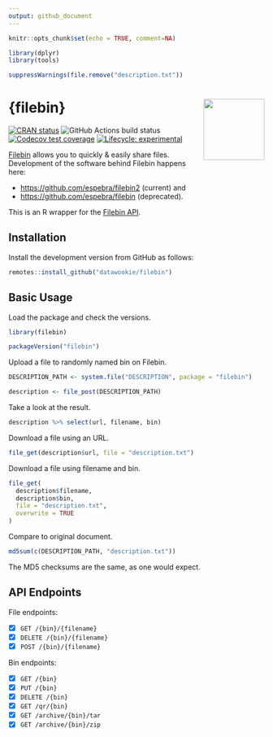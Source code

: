 ```yaml
---
output: github_document
---
```


```r
knitr::opts_chunk$set(echo = TRUE, comment=NA)

library(dplyr)
library(tools)

suppressWarnings(file.remove("description.txt"))
```

# {filebin} <img src="man/figures/filebin-hex.png" align="right" alt="" width="120" />

<!-- badges: start -->
[![CRAN status](https://www.r-pkg.org/badges/version/filebin)](https://cran.r-project.org/package=filebin)
![GitHub Actions build status](https://github.com/datawookie/filebin/actions/workflows/build.yaml/badge.svg)
[![Codecov test coverage](https://img.shields.io/codecov/c/github/datawookie/filebin.svg)](https://codecov.io/github/datawookie/filebin)
[![Lifecycle: experimental](https://img.shields.io/badge/lifecycle-experimental-orange.svg)](https://lifecycle.r-lib.org/articles/stages.html)
<!-- badges: end -->

[Filebin](https://filebin.net/) allows you to quickly & easily share files. Development of the software behind Filebin happens here:

- <https://github.com/espebra/filebin2> (current) and
- <https://github.com/espebra/filebin> (deprecated).

This is an R wrapper for the [Filebin API](https://filebin.net/api).

## Installation

Install the development version from GitHub as follows:

```r
remotes::install_github("datawookie/filebin")
```

## Basic Usage

Load the package and check the versions.

```r
library(filebin)

packageVersion("filebin")
```

Upload a file to randomly named bin on Filebin.

```r
DESCRIPTION_PATH <- system.file("DESCRIPTION", package = "filebin")

description <- file_post(DESCRIPTION_PATH)
```

Take a look at the result.

```r
description %>% select(url, filename, bin)
```

Download a file using an URL.

```r
file_get(description$url, file = "description.txt")
```

Download a file using filename and bin.

```r
file_get(
  description$filename,
  description$bin,
  file = "description.txt",
  overwrite = TRUE
)
```

Compare to original document.

```r
md5sum(c(DESCRIPTION_PATH, "description.txt"))
```
The MD5 checksums are the same, as one would expect.

## API Endpoints

File endpoints:

- [X] `GET /{bin}/{filename}`
- [X] `DELETE /{bin}/{filename}`
- [X] `POST /{bin}/{filename}`

Bin endpoints:

- [X] `GET /{bin}`
- [X] `PUT /{bin}`
- [X] `DELETE /{bin}`
- [X] `GET /qr/{bin}`
- [X] `GET /archive/{bin}/tar`
- [X] `GET /archive/{bin}/zip`
